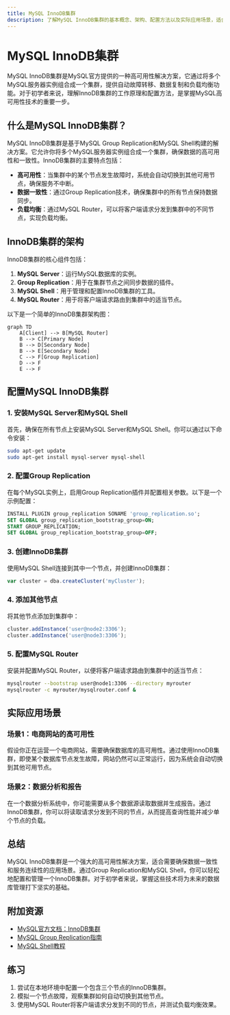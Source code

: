 ```yaml
---
title: MySQL InnoDB集群
description: 了解MySQL InnoDB集群的基本概念、架构、配置方法以及实际应用场景，适合初学者学习高可用性和数据复制的解决方案。
---
```


# MySQL InnoDB集群

MySQL InnoDB集群是MySQL官方提供的一种高可用性解决方案，它通过将多个MySQL服务器实例组合成一个集群，提供自动故障转移、数据复制和负载均衡功能。对于初学者来说，理解InnoDB集群的工作原理和配置方法，是掌握MySQL高可用性技术的重要一步。

## 什么是MySQL InnoDB集群？

MySQL InnoDB集群是基于MySQL Group Replication和MySQL Shell构建的解决方案。它允许你将多个MySQL服务器实例组合成一个集群，确保数据的高可用性和一致性。InnoDB集群的主要特点包括：

- **高可用性**：当集群中的某个节点发生故障时，系统会自动切换到其他可用节点，确保服务不中断。
- **数据一致性**：通过Group Replication技术，确保集群中的所有节点保持数据同步。
- **负载均衡**：通过MySQL Router，可以将客户端请求分发到集群中的不同节点，实现负载均衡。

## InnoDB集群的架构

InnoDB集群的核心组件包括：

1. **MySQL Server**：运行MySQL数据库的实例。
2. **Group Replication**：用于在集群节点之间同步数据的插件。
3. **MySQL Shell**：用于管理和配置InnoDB集群的工具。
4. **MySQL Router**：用于将客户端请求路由到集群中的适当节点。

以下是一个简单的InnoDB集群架构图：

```mermaid
graph TD
    A[Client] --> B[MySQL Router]
    B --> C[Primary Node]
    B --> D[Secondary Node]
    B --> E[Secondary Node]
    C --> F[Group Replication]
    D --> F
    E --> F
```

## 配置MySQL InnoDB集群

### 1. 安装MySQL Server和MySQL Shell

首先，确保在所有节点上安装MySQL Server和MySQL Shell。你可以通过以下命令安装：

```bash
sudo apt-get update
sudo apt-get install mysql-server mysql-shell
```

### 2. 配置Group Replication

在每个MySQL实例上，启用Group Replication插件并配置相关参数。以下是一个示例配置：

```sql
INSTALL PLUGIN group_replication SONAME 'group_replication.so';
SET GLOBAL group_replication_bootstrap_group=ON;
START GROUP_REPLICATION;
SET GLOBAL group_replication_bootstrap_group=OFF;
```

### 3. 创建InnoDB集群

使用MySQL Shell连接到其中一个节点，并创建InnoDB集群：

```javascript
var cluster = dba.createCluster('myCluster');
```

### 4. 添加其他节点

将其他节点添加到集群中：

```javascript
cluster.addInstance('user@node2:3306');
cluster.addInstance('user@node3:3306');
```

### 5. 配置MySQL Router

安装并配置MySQL Router，以便将客户端请求路由到集群中的适当节点：

```bash
mysqlrouter --bootstrap user@node1:3306 --directory myrouter
mysqlrouter -c myrouter/mysqlrouter.conf &
```

## 实际应用场景

### 场景1：电商网站的高可用性

假设你正在运营一个电商网站，需要确保数据库的高可用性。通过使用InnoDB集群，即使某个数据库节点发生故障，网站仍然可以正常运行，因为系统会自动切换到其他可用节点。

### 场景2：数据分析和报告

在一个数据分析系统中，你可能需要从多个数据源读取数据并生成报告。通过InnoDB集群，你可以将读取请求分发到不同的节点，从而提高查询性能并减少单个节点的负载。

## 总结

MySQL InnoDB集群是一个强大的高可用性解决方案，适合需要确保数据一致性和服务连续性的应用场景。通过Group Replication和MySQL Shell，你可以轻松地配置和管理一个InnoDB集群。对于初学者来说，掌握这些技术将为未来的数据库管理打下坚实的基础。

## 附加资源

- [MySQL官方文档：InnoDB集群](https://dev.mysql.com/doc/refman/8.0/en/innodb-cluster.html)
- [MySQL Group Replication指南](https://dev.mysql.com/doc/refman/8.0/en/group-replication.html)
- [MySQL Shell教程](https://dev.mysql.com/doc/mysql-shell/8.0/en/)

## 练习

1. 尝试在本地环境中配置一个包含三个节点的InnoDB集群。
2. 模拟一个节点故障，观察集群如何自动切换到其他节点。
3. 使用MySQL Router将客户端请求分发到不同的节点，并测试负载均衡效果。